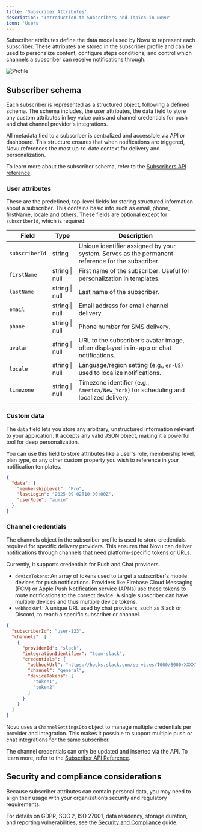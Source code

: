 ```yaml
---
title: 'Subscriber Attributes'
description: "Introduction to Subscribers and Topics in Novu"
icon: 'Users'
---
```



Subscriber attributes define the data model used by Novu to represent each subscriber. These attributes are stored in the subscriber profile and can be used to personalize content, configure steps conditions, and control which channels a subscriber can receive notifications through.

![Profile](/images/manage-subscribers/subscribers-editor.png)

## Subscriber schema

Each subscriber is represented as a structured object, following a defined schema. The schema includes, the user attributes, the data field to store any custom attributes in key value pairs and channel credentials for push and chat channel provider's integrations.

All metadata tied to a subscriber is centralized and accessible via API or dashboard. This structure ensures that when notifications are triggered, Novu references the most up-to-date context for delivery and personalization.

<Callout type="info">To learn more about the subscriber schema, refer to the  [Subscribers API reference](/api-reference/subscribers/subscriber-schema).</Callout>

### User attributes

These are the predefined, top-level fields for storing structured information about a subscriber. This contains basic info such as email, phone, firstName, locale and others. These fields are optional except for `subscriberId`, which is required.

| Field          | Type           | Description                                                                                      |
| -------------- | -------------- | ------------------------------------------------------------------------------------------------ |
| `subscriberId` | string         | Unique identifier assigned by your system. Serves as the permanent reference for the subscriber. |
| `firstName`    | string \| null | First name of the subscriber. Useful for personalization in templates.                           |
| `lastName`     | string \| null | Last name of the subscriber.                                                                     |
| `email`        | string \| null | Email address for email channel delivery.                                                        |
| `phone`        | string \| null | Phone number for SMS delivery.                                                                   |
| `avatar`       | string \| null | URL to the subscriber’s avatar image, often displayed in in-app or chat notifications.           |
| `locale`       | string \| null | Language/region setting (e.g., `en-US`) used to localize notifications.                          |
| `timezone`     | string \| null | Timezone identifier (e.g., `America/New_York`) for scheduling and localized delivery.            |

### Custom data

The `data` field lets you store any arbitrary, unstructured information relevant to your application. It accepts any valid JSON object, making it a powerful tool for deep personalization.

You can use this field to store attributes like a user's role, membership level, plan type, or any other custom property you wish to reference in your notification templates.

```json
{
  "data": {
    "membershipLevel": "Pro",
    "lastLogin": "2025-09-02T10:00:00Z",
    "userRole": "admin"
  }
}
```

### Channel credentials

The channels object in the subscriber profile is used to store credentials required for specific delivery providers. This ensures that Novu can deliver notifications through channels that need platform-specific tokens or URLs.

Currently, it supports credentials for Push and Chat providers.

- `deviceTokens`: An array of tokens used to target a subscriber's mobile devices for push notifications. Providers like Firebase Cloud Messaging (FCM) or Apple Push Notification service (APNs) use these tokens to route notifications to the correct device. A single subscriber can have multiple devices and thus multiple device tokens.
- `webhookUrl`: A unique URL used by chat providers, such as Slack or Discord, to reach a specific subscriber or channel.

```json
{
  "subscriberId": "user-123",
  "channels": [
    {
      "providerId": "slack",
      "integrationIdentifier": "team-slack",
      "credentials": {
        "webhookUrl": "https://hooks.slack.com/services/T000/B000/XXXX",
        "channel": "general",
        "deviceTokens": [
          "token1",
          "token2"
        ]
      }
    }
  ]
}
```

Novu uses a `ChannelSettingsDto` object to manage multiple credentials per provider and integration. This makes it possible to support multiple push or chat integrations for the same subscriber.

The channel credentials can only be updated and inserted via the API. To learn more, refer to the [Subscriber API Reference](/api-reference/subscribers/upsert-provider-credentials). 

## Security and compliance considerations

Because subscriber attributes can contain personal data, you may need to align their usage with your organization’s security and regulatory requirements.

For details on GDPR, SOC 2, ISO 27001, data residency, storage duration, and reporting vulnerabilities, see the [Security and Compliance](/platform/additional-resources/security) guide.
